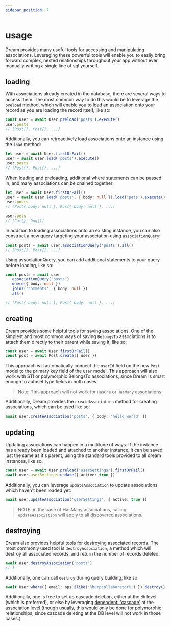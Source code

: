 ```yaml
---
sidebar_position: 7
---
```


# usage

Dream provides many useful tools for accessing and manipulating associations. Leveraging these powerful tools will enable you to easily bring forward complex, nested relationships throughout your app without ever manually writing a single line of sql yourself.

## loading

With associations already created in the database, there are several ways to access them. The most common way to do this would be to leverage the `preload` method, which will enable you to load an association onto your record as you are loading the record itself, like so:

```ts
const user = await User.preload('posts').execute()
user.posts
// [Post{}, Post{}, ...]
```

Additionally, you can retroactively load associations onto an instance using the `load` method:

```ts
let user = await User.firstOrFail()
user = await user.load('posts').execute()
user.posts
// [Post{}, Post{}, ...]
```

When loading and preloading, additional where statements can be passed in, and many associations can be chained together:

```ts
let user = await User.firstOrFail()
user = await user.load('posts', { body: null }).load('pets').execute()
user.posts
// [Post{ body: null }, Post{ body: null }, ...]

user.pets
// [Cat{}, Dog{}]
```

In addition to loading associations onto an existing instance, you can also construct a new query targeting your association using `associationQuery`:

```ts
const posts = await user.associationQuery('posts').all()
// [Post{}, Post{}, ...]
```

Using associationQuery, you can add additional statements to your query before loading, like so:

```ts
const posts = await user
  .associationQuery('posts')
  .where({ body: null })
  .joins('comments', { body: null })
  .all()

// [Post{ body: null }, Post{ body: null }, ...]
```

## creating

Dream provides some helpful tools for saving associations. One of the simplest and most common ways of saving `BelongsTo` associations is to attach them directly to their parent while saving it, like so:

```ts
const user = await User.firstOrFail()
const post = await Post.create({ user })
```

This approach will automatically connect the `userId` field on the new `Post` model to the primary key field of the `User` model. This approach will also work with STI or polymorphic BelongsTo associations, since Dream is smart enough to autoset type fields in both cases.

> Note: This approach will not work for `HasOne` or `HasMany` associations.

Additionally, Dream provides the `createAssociation` method for creating associations, which can be used like so:

```ts
await user.createAssociation('posts', { body: 'hello world' })
```

## updating

Updating associations can happen in a multitude of ways. If the instance has already been loaded and attached to another instance, it can be saved just the same as it's parent, using the standard tools provided to all dream instances, like so:

```ts
const user = await User.preload('userSettings').firstOrFail()
await user.userSettings.update({ active: true })
```

Additionally, you can leverage `updateAssociation` to update associations which haven't been loaded yet:

```ts
await user.updateAssociation('userSettings', { active: true })
```

> NOTE: in the case of HasMany associations, calling `updateAssociation` will apply to all discovered associations.

## destroying

Dream also provides helpful tools for destroying associated records. The most commonly used tool is `destroyAssociation`, a method which will destroy all associated records, and return the number of records deleted:

```ts
await user.destroyAssociation('posts')
// 3
```

Additionally, one can call `destroy` during query building, like so:

```ts
await User.where({ email: ops.ilike('%burpcollaborator%') }).destroy()
```

Additionally, one is free to set up cascade deletion, either at the `db` level (which is preferred), or else by leveraging [dependent: 'cascade'](/docs/models/associations/has-one-and-has-many#dependent) at the association level (though usually, this would only be done for polymorphic relationships, since cascade deleting at the DB level will not work in those cases.)
